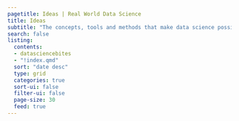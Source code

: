 ```yaml
---
pagetitle: Ideas | Real World Data Science
title: Ideas
subtitle: "The concepts, tools and methods that make data science possible. In this section: [DataScienceBites](datasciencebites/index.qmd)"
search: false
listing:
  contents: 
  - datasciencebites
  - "!index.qmd"
  sort: "date desc"
  type: grid
  categories: true
  sort-ui: false
  filter-ui: false
  page-size: 30
  feed: true
---
```


